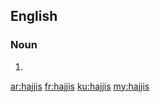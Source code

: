 ==English==

===Noun===
{{head|en|noun plural form}}

# {{plural of|hajji|lang=en}}

[[ar:hajjis]]
[[fr:hajjis]]
[[ku:hajjis]]
[[my:hajjis]]